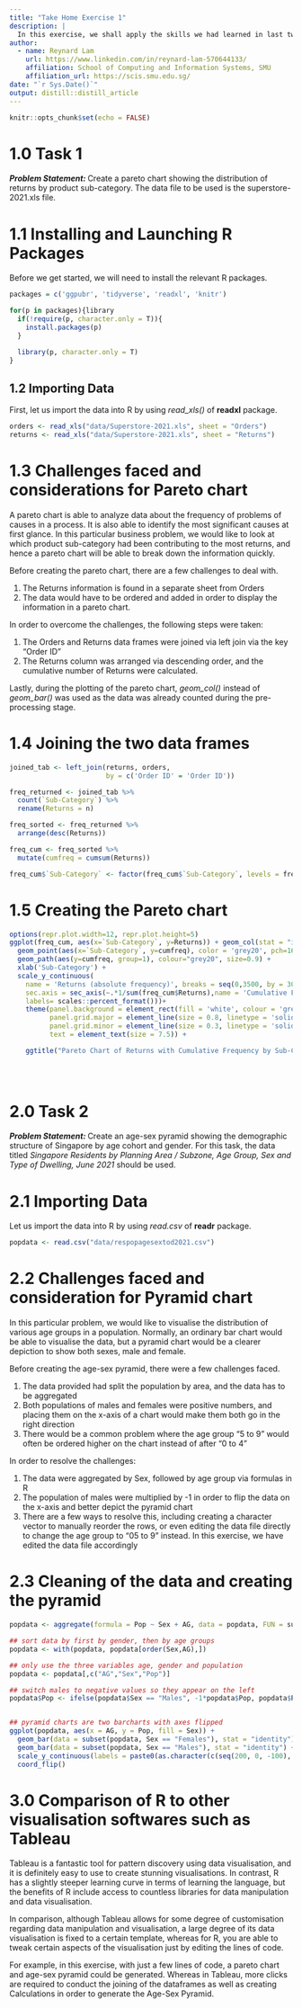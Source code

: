 ```yaml
---
title: "Take Home Exercise 1"
description: |
  In this exercise, we shall apply the skills we had learned in last two lessons to create data visualisation by using ggplot2.
author:
  - name: Reynard Lam 
    url: https://www.linkedin.com/in/reynard-lam-570644133/
    affiliation: School of Computing and Information Systems, SMU
    affiliation_url: https://scis.smu.edu.sg/
date: "`r Sys.Date()`"
output: distill::distill_article
---
```


```r
knitr::opts_chunk$set(echo = FALSE)
```

# 1.0 Task 1

***Problem Statement: *** Create a pareto chart showing the distribution of returns by product sub-category. The data file to be used is the superstore-2021.xls file.


# 1.1 Installing and Launching R Packages

Before we get started, we will need to install the relevant R packages. 


```r
packages = c('ggpubr', 'tidyverse', 'readxl', 'knitr')

for(p in packages){library
  if(!require(p, character.only = T)){
    install.packages(p)
  }

  library(p, character.only = T)
}
```

## 1.2 Importing Data 

First, let us import the data into R by using *read_xls()*  of **readxl** package.  

```r
orders <- read_xls("data/Superstore-2021.xls", sheet = "Orders")
returns <- read_xls("data/Superstore-2021.xls", sheet = "Returns")


```


# 1.3 Challenges faced and considerations for Pareto chart

A pareto chart is able to analyze data about the frequency of problems of causes in a process. It is also able to identify the most significant causes at first glance. In this particular business problem, we would like to look at which product sub-category had been contributing to the most returns, and hence a pareto chart will be able to break down the information quickly.

Before creating the pareto chart, there are a few challenges to deal with.

1) The Returns information is found in a separate sheet from Orders
2) The data would have to be ordered and added in order to display the information in a pareto chart.

In order to overcome the challenges, the following steps were taken:

1) The Orders and Returns data frames were joined via left join via the key "Order ID"
2) The Returns column was arranged via descending order, and the cumulative number of Returns were calculated.


Lastly, during the plotting of the pareto chart, *geom_col()* instead of *geom_bar()* was used as the data was already counted during the pre-processing stage.

# 1.4 Joining the two data frames


```r
joined_tab <- left_join(returns, orders,
                        by = c('Order ID' = 'Order ID'))

freq_returned <- joined_tab %>% 
  count(`Sub-Category`) %>%
  rename(Returns = n)

freq_sorted <- freq_returned %>%
  arrange(desc(Returns))

freq_cum <- freq_sorted %>%
  mutate(cumfreq = cumsum(Returns))

freq_cum$`Sub-Category` <- factor(freq_cum$`Sub-Category`, levels = freq_cum$`Sub-Category`)
```


# 1.5 Creating the Pareto chart

```r
options(repr.plot.width=12, repr.plot.height=5)
ggplot(freq_cum, aes(x=`Sub-Category`, y=Returns)) + geom_col(stat = "identity", aes(y=Returns), fill = 'lightgreen')+
  geom_point(aes(x=`Sub-Category`, y=cumfreq), color = 'grey20', pch=16, size=1) + 
  geom_path(aes(y=cumfreq, group=1), colour="grey20", size=0.9) +
  xlab('Sub-Category') +
  scale_y_continuous(
    name = 'Returns (absolute frequency)', breaks = seq(0,3500, by = 300), minor_breaks=seq(0,3500,100),
    sec.axis = sec_axis(~.*1/sum(freq_cum$Returns),name = 'Cumulative Frequency (%)', breaks = seq(0,1, by=0.1),
    labels= scales::percent_format()))+
    theme(panel.background = element_rect(fill = 'white', colour = 'grey60', size = 0.5, linetype = 'solid'),
          panel.grid.major = element_line(size = 0.8, linetype = 'solid', colour = 'grey85'),
          panel.grid.minor = element_line(size = 0.3, linetype = 'solid', colour = 'grey95'),
          text = element_text(size = 7.5)) +

    ggtitle("Pareto Chart of Returns with Cumulative Frequency by Sub-Category")
                        

   

```


# 2.0 Task 2

***Problem Statement: *** Create an age-sex pyramid showing the demographic structure of Singapore by age cohort and gender. For this task, the data titled *Singapore Residents by Planning Area / Subzone, Age Group, Sex and Type of Dwelling, June 2021* should be used.


# 2.1 Importing Data

Let us import the data into R by using *read.csv*  of **readr** package.  

```r
popdata <- read.csv("data/respopagesextod2021.csv")


```

# 2.2 Challenges faced and consideration for Pyramid chart

In this particular problem, we would like to visualise the distribution of various age groups in a population. Normally, an ordinary bar chart would be able to visualise the data, but a pyramid chart would be a clearer depiction to show both sexes, male and female.

Before creating the age-sex pyramid, there were a few challenges faced.

1) The data provided had split the population by area, and the data has to be aggregated
2) Both populations of males and females were positive numbers, and placing them on the x-axis of a chart would make them both go in the right direction
3) There would be a common problem where the age group "5 to 9" would often be ordered higher on the chart instead of after "0 to 4"

In order to resolve the challenges:

1) The data were aggregated by Sex, followed by age group via formulas in R
2) The population of males were multiplied by -1 in order to flip the data on the x-axis and better depict the pyramid chart
3) There are a few ways to resolve this, including creating a character vector to manually reorder the rows, or even editing the data file directly to change the age group to "05 to 9" instead. In this exercise, we have edited the data file accordingly

# 2.3 Cleaning of the data and creating the pyramid


```r

popdata <- aggregate(formula = Pop ~ Sex + AG, data = popdata, FUN = sum)

## sort data by first by gender, then by age groups
popdata <- with(popdata, popdata[order(Sex,AG),])

## only use the three variables age, gender and population 
popdata <- popdata[,c("AG","Sex","Pop")]

## switch males to negative values so they appear on the left
popdata$Pop <- ifelse(popdata$Sex == "Males", -1*popdata$Pop, popdata$Pop)


## pyramid charts are two barcharts with axes flipped
ggplot(popdata, aes(x = AG, y = Pop, fill = Sex)) +
  geom_bar(data = subset(popdata, Sex == "Females"), stat = "identity") +
  geom_bar(data = subset(popdata, Sex == "Males"), stat = "identity") + xlab('Age Group') + ylab('Population') +
  scale_y_continuous(labels = paste0(as.character(c(seq(200, 0, -100), seq(100, 200, 100))), "k")) +
  coord_flip()

```


# 3.0 Comparison of R to other visualisation softwares such as Tableau

Tableau is a fantastic tool for pattern discovery using data visualisation, and it is definitely easy to use to create stunning visualisations. In contrast, R has a slightly steeper learning curve in terms of learning the language, but the benefits of R include access to countless libraries for data manipulation and data visualisation.

In comparison, although Tableau allows for some degree of customisation regarding data manipulation and visualisation, a large degree of its data visualisation is fixed to a certain template, whereas for R, you are able to tweak certain aspects of the visualisation just by editing the lines of code.

For example, in this exercise, with just a few lines of code, a pareto chart and age-sex pyramid could be generated. Whereas in Tableau, more clicks are required to conduct the joining of the dataframes as well as creating Calculations in order to generate the Age-Sex Pyramid.




